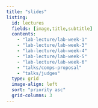 ```yaml
---
title: "slides"
listing:
  id: lectures
  fields: [image,title,subtitle]
  contents: 
    - "lab-lecture/lab-week-1"
    - "lab-lecture/lab-week-3"
    - "lab-lecture/lab-week-4"
    - "lab-lecture/lab-week-5"
    - "lab-lecture/lab-week-6"
    - "talks/comps-proposal"
    - "talks/judges"
  type: grid
  image-align: left
  sort: "priority asc"
  grid-columns: 3
---
```


::: {#lectures}
:::
